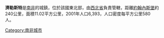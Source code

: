 '''濟勒斯特'''是[[南非|南非]]的城鎮，位於該國東北部，由[[西北省_(南非)|西北省]]負責管轄，距離[[約翰內斯堡|約翰內斯堡]]約240公里，面積11.02平方公里，2001年人口6,393，人口密度每平方公里580人。

{{SouthAfrica-geo-stub}}
[[Category:南非城市|Category:南非城市]]